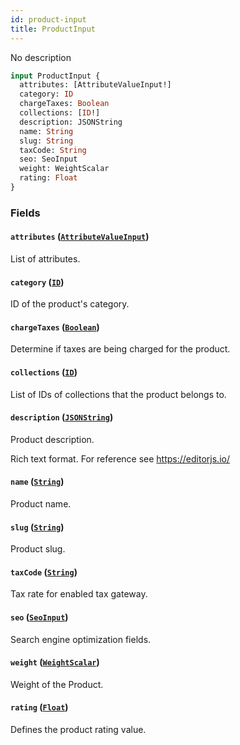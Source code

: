 ```yaml
---
id: product-input
title: ProductInput
---
```


No description

```graphql
input ProductInput {
  attributes: [AttributeValueInput!]
  category: ID
  chargeTaxes: Boolean
  collections: [ID!]
  description: JSONString
  name: String
  slug: String
  taxCode: String
  seo: SeoInput
  weight: WeightScalar
  rating: Float
}
```

### Fields

#### `attributes` ([`AttributeValueInput`](../../../developer/api-reference/inputs/attribute-value-input))

List of attributes.

#### `category` ([`ID`](../../../developer/api-reference/scalars/id))

ID of the product's category.

#### `chargeTaxes` ([`Boolean`](../../../developer/api-reference/scalars/boolean))

Determine if taxes are being charged for the product.

#### `collections` ([`ID`](../../../developer/api-reference/scalars/id))

List of IDs of collections that the product belongs to.

#### `description` ([`JSONString`](../../../developer/api-reference/scalars/jsonstring))

Product description.

Rich text format. For reference see https://editorjs.io/

#### `name` ([`String`](../../../developer/api-reference/scalars/string))

Product name.

#### `slug` ([`String`](../../../developer/api-reference/scalars/string))

Product slug.

#### `taxCode` ([`String`](../../../developer/api-reference/scalars/string))

Tax rate for enabled tax gateway.

#### `seo` ([`SeoInput`](../../../developer/api-reference/inputs/seo-input))

Search engine optimization fields.

#### `weight` ([`WeightScalar`](../../../developer/api-reference/scalars/weight-scalar))

Weight of the Product.

#### `rating` ([`Float`](../../../developer/api-reference/scalars/float))

Defines the product rating value.
